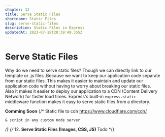 ```yaml
---
chapter: 12
title: Serve Static Files
shortname: Static Files
slug: serve-static-files
description: Static Files in Express
updatedAt: 2023-07-18T20:39:49.365Z
---
```


# Serve Static Files

Why do we need to serve static files? Though we can directly link to our template or .js files .Because we want to keep our application code separate from our static files. This makes it easier to maintain and update our application code without having to worry about breaking our static files. Also it makes it easier to deploy our application to a CDN (Content Delivery Network) for faster load times.
Express's built-in `express.static` middleware function makes it easy to serve static files from a directory.


**Comming Soon**
{/* 
    Static file to cdn
    https://www.cloudflare.com/cdn/

    & script in any custom node server
*/}
{/* 12. **Serve Static Files (Images, CSS, JS)**
    Todo */}